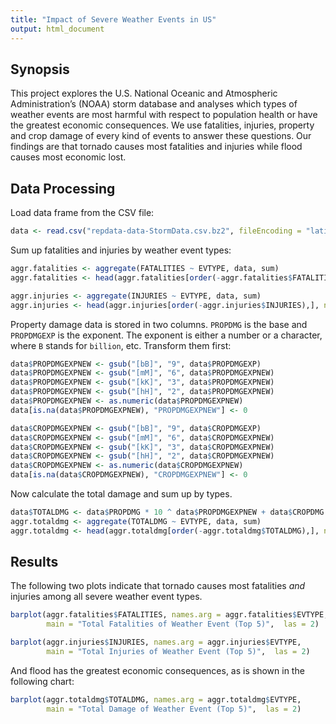 ```yaml
---
title: "Impact of Severe Weather Events in US"
output: html_document
---
```


## Synopsis

This project explores the U.S. National Oceanic and Atmospheric Administration's (NOAA) storm database and analyses which types of weather events are most harmful with respect to population health or have the greatest economic consequences. We use fatalities, injuries, property and crop damage of every kind of events to answer these questions. Our findings are that tornado causes most fatalities and injuries while flood causes most economic lost.

## Data Processing

Load data frame from the CSV file:

```r
data <- read.csv("repdata-data-StormData.csv.bz2", fileEncoding = "latin1")
```

Sum up fatalities and injuries by weather event types:

```r
aggr.fatalities <- aggregate(FATALITIES ~ EVTYPE, data, sum)
aggr.fatalities <- head(aggr.fatalities[order(-aggr.fatalities$FATALITIES),], n = 5)

aggr.injuries <- aggregate(INJURIES ~ EVTYPE, data, sum)
aggr.injuries <- head(aggr.injuries[order(-aggr.injuries$INJURIES),], n = 5)
```

Property damage data is stored in two columns. `PROPDMG` is the base and `PROPDMGEXP` is the exponent. The exponent is either a number or a character, where `B` stands for `billion`, etc. Transform them first:

```r
data$PROPDMGEXPNEW <- gsub("[bB]", "9", data$PROPDMGEXP)
data$PROPDMGEXPNEW <- gsub("[mM]", "6", data$PROPDMGEXPNEW)
data$PROPDMGEXPNEW <- gsub("[kK]", "3", data$PROPDMGEXPNEW)
data$PROPDMGEXPNEW <- gsub("[hH]", "2", data$PROPDMGEXPNEW)
data$PROPDMGEXPNEW <- as.numeric(data$PROPDMGEXPNEW)
data[is.na(data$PROPDMGEXPNEW), "PROPDMGEXPNEW"] <- 0

data$CROPDMGEXPNEW <- gsub("[bB]", "9", data$CROPDMGEXP)
data$CROPDMGEXPNEW <- gsub("[mM]", "6", data$CROPDMGEXPNEW)
data$CROPDMGEXPNEW <- gsub("[kK]", "3", data$CROPDMGEXPNEW)
data$CROPDMGEXPNEW <- gsub("[hH]", "2", data$CROPDMGEXPNEW)
data$CROPDMGEXPNEW <- as.numeric(data$CROPDMGEXPNEW)
data[is.na(data$CROPDMGEXPNEW), "CROPDMGEXPNEW"] <- 0
```

Now calculate the total damage and sum up by types.

```r
data$TOTALDMG <- data$PROPDMG * 10 ^ data$PROPDMGEXPNEW + data$CROPDMG * 10 ^ data$CROPDMGEXPNEW
aggr.totaldmg <- aggregate(TOTALDMG ~ EVTYPE, data, sum)
aggr.totaldmg <- head(aggr.totaldmg[order(-aggr.totaldmg$TOTALDMG),], n = 5)
```

## Results

The following two plots indicate that tornado causes most fatalities *and* injuries among all severe weather event types.

```r
barplot(aggr.fatalities$FATALITIES, names.arg = aggr.fatalities$EVTYPE, 
        main = "Total Fatalities of Weather Event (Top 5)",  las = 2)
```

```r
barplot(aggr.injuries$INJURIES, names.arg = aggr.injuries$EVTYPE, 
        main = "Total Injuries of Weather Event (Top 5)",  las = 2)
```

And flood has the greatest economic consequences, as is shown in the following chart:

```r
barplot(aggr.totaldmg$TOTALDMG, names.arg = aggr.totaldmg$EVTYPE, 
        main = "Total Damage of Weather Event (Top 5)",  las = 2)
```
